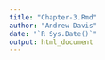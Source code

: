 ```yaml
---
title: "Chapter-3.Rmd"
author: "Andrew Davis"
date: "`R Sys.Date()`"
output: html_document
---
```


